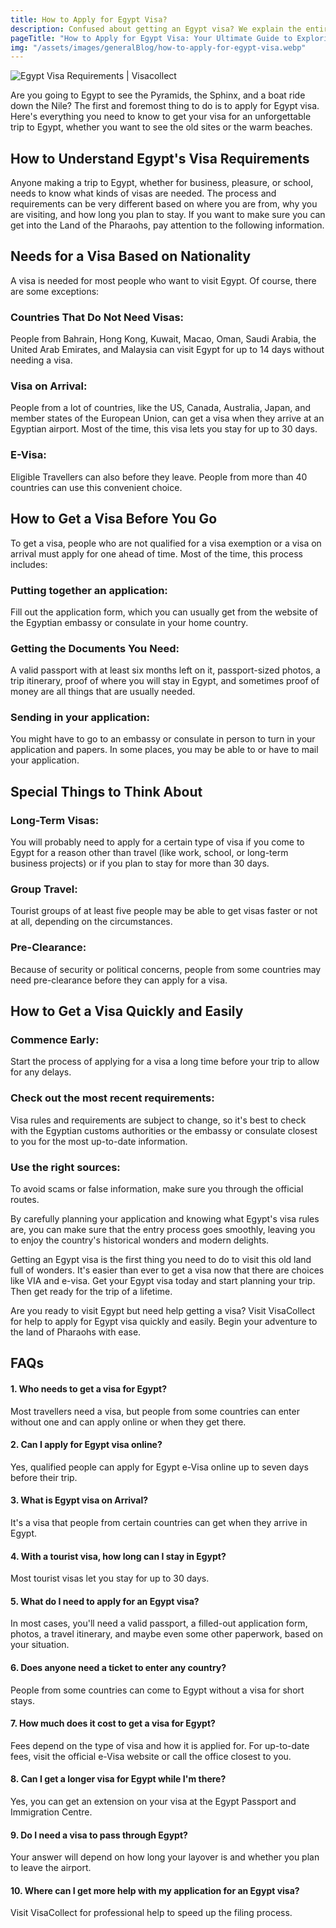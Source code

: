 ```yaml
---
title: How to Apply for Egypt Visa?
description: Confused about getting an Egypt visa? We explain the entire process in simple steps. Learn what documents you need, how to apply online or in person.
pageTitle: "How to Apply for Egypt Visa: Your Ultimate Guide to Exploring the Land of Pharaohs"
img: "/assets/images/generalBlog/how-to-apply-for-egypt-visa.webp"
---
```


<BlogContentHero className="mt-0">
    <img
        src="/assets/images/generalBlog/how-to-apply-for-egypt-visa.webp"
        alt="Egypt Visa Requirements | Visacollect"
    />
</BlogContentHero>

Are you going to Egypt to see the Pyramids, the Sphinx, and a boat ride down the Nile? The first and foremost thing to do is to apply for Egypt visa. Here's everything you need to know to get your visa for an unforgettable trip to Egypt, whether you want to see the old sites or the warm beaches.

## How to Understand Egypt's Visa Requirements

Anyone making a trip to Egypt, whether for business, pleasure, or school, needs to know what kinds of visas are needed. The process and requirements can be very different based on where you are from, why you are visiting, and how long you plan to stay. If you want to make sure you can get into the Land of the Pharaohs, pay attention to the following information.

## Needs for a Visa Based on Nationality

A visa is needed for most people who want to visit Egypt. Of course, there are some exceptions:

### Countries That Do Not Need Visas:

People from Bahrain, Hong Kong, Kuwait, Macao, Oman, Saudi Arabia, the United Arab Emirates, and Malaysia can visit Egypt for up to 14 days without needing a visa.

### Visa on Arrival:

People from a lot of countries, like the US, Canada, Australia, Japan, and member states of the European Union, can get a visa when they arrive at an Egyptian airport. Most of the time, this visa lets you stay for up to 30 days.

### E-Visa:

Eligible Travellers can also <LinkText href="/eg" text="apply for Egypt visa online"/> before they leave. People from more than 40 countries can use this convenient choice.

## How to Get a Visa Before You Go

To get a visa, people who are not qualified for a visa exemption or a visa on arrival must apply for one ahead of time. Most of the time, this process includes:

### Putting together an application:

Fill out the application form, which you can usually get from the website of the Egyptian embassy or consulate in your home country.

### Getting the Documents You Need:

A valid passport with at least six months left on it, passport-sized photos, a trip itinerary, proof of where you will stay in Egypt, and sometimes proof of money are all things that are usually needed.

### Sending in your application:

You might have to go to an embassy or consulate in person to turn in your application and papers. In some places, you may be able to or have to mail your application.

## Special Things to Think About

### Long-Term Visas:

You will probably need to apply for a certain type of visa if you come to Egypt for a reason other than travel (like work, school, or long-term business projects) or if you plan to stay for more than 30 days.

### Group Travel:

Tourist groups of at least five people may be able to get visas faster or not at all, depending on the circumstances.

### Pre-Clearance:

Because of security or political concerns, people from some countries may need pre-clearance before they can apply for a visa.

## How to Get a Visa Quickly and Easily

### Commence Early:

Start the process of applying for a visa a long time before your trip to allow for any delays.

### Check out the most recent requirements:

Visa rules and requirements are subject to change, so it's best to check with the Egyptian customs authorities or the embassy or consulate closest to you for the most up-to-date information.

### Use the right sources:

To avoid scams or false information, make sure you <LinkText href="/" text="apply for your visa"/> through the official routes.

By carefully planning your application and knowing what Egypt's visa rules are, you can make sure that the entry process goes smoothly, leaving you to enjoy the country's historical wonders and modern delights.

Getting an Egypt visa is the first thing you need to do to visit this old land full of wonders. It's easier than ever to get a visa now that there are choices like VIA and e-visa. Get your Egypt visa today and start planning your trip. Then get ready for the trip of a lifetime.

Are you ready to visit Egypt but need help getting a visa? Visit VisaCollect for help to apply for Egypt visa quickly and easily. Begin your adventure to the land of Pharaohs with ease.

## FAQs

#### 1. Who needs to get a visa for Egypt?

Most travellers need a visa, but people from some countries can enter without one and can apply online or when they get there.

#### 2. Can I apply for Egypt visa online?

Yes, qualified people can apply for Egypt e-Visa online up to seven days before their trip.

#### 3. What is Egypt visa on Arrival?

It's a visa that people from certain countries can get when they arrive in Egypt.

#### 4. With a tourist visa, how long can I stay in Egypt?

Most tourist visas let you stay for up to 30 days.

#### 5. What do I need to apply for an Egypt visa?

In most cases, you'll need a valid passport, a filled-out application form, photos, a travel itinerary, and maybe even some other paperwork, based on your situation.

#### 6. Does anyone need a ticket to enter any country?

People from some countries can come to Egypt without a visa for short stays.

#### 7. How much does it cost to get a visa for Egypt?

Fees depend on the type of visa and how it is applied for. For up-to-date fees, visit the official e-Visa website or call the office closest to you.

#### 8. Can I get a longer visa for Egypt while I'm there?

Yes, you can get an extension on your visa at the Egypt Passport and Immigration Centre.

#### 9. Do I need a visa to pass through Egypt?

Your answer will depend on how long your layover is and whether you plan to leave the airport.

#### 10. Where can I get more help with my application for an Egypt visa?

Visit VisaCollect for professional help to speed up the filing process.
